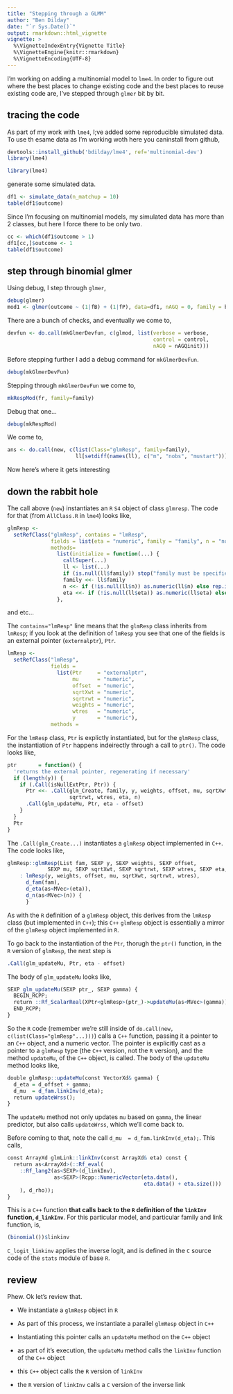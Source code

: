 ```yaml
---
title: "Stepping through a GLMM"
author: "Ben Dilday"
date: "`r Sys.Date()`"
output: rmarkdown::html_vignette
vignette: >
  %\VignetteIndexEntry{Vignette Title}
  %\VignetteEngine{knitr::rmarkdown}
  %\VignetteEncoding{UTF-8}
---
```


I'm working on adding a multinomial model to `lme4`. In order to figure out where the best places to change existing code and the best places to reuse existing code are, I've stepped through `glmer` bit by bit. 

## tracing the code

As part of my work with `lme4`, I;ve added some reproducible simulated data. To use th esame data as I'm working woth here you caninstall from github,

``` r
devtools::install_github('bdilday/lme4', ref='multinomial-dev')
library(lme4)
```

``` r
library(lme4)
```

generate some simulated data. 

``` r
df1 <- simulate_data(n_matchup = 10)
table(df1$outcome)
```

Since I'm focusing on multinomial models, my simulated data has more than 2 classes, but here I force there to be only two.

``` r
cc <- which(df1$outcome > 1)
df1[cc,]$outcome <- 1
table(df1$outcome)
```

## step through binomial glmer

Using debug, I step through `glmer`,

``` r
debug(glmer)
mod1 <- glmer(outcome ~ (1|fB) + (1|fP), data=df1, nAGQ = 0, family = binomial, control=lme4::glmerControl(optimizer = "nloptwrap"))
```

There are a bunch of checks, and eventually we come to,

``` r
devfun <- do.call(mkGlmerDevfun, c(glmod, list(verbose = verbose,
                                               control = control,
                                               nAGQ = nAGQinit)))
```

Before stepping further I add a debug command for `mkGlmerDevFun`. 

``` r
debug(mkGlmerDevFun)
```

Stepping through `mkGlmerDevFun` we come to,

``` r
mkRespMod(fr, family=family)
```

Debug that one...

``` r
debug(mkRespMod)
```

We come to,

``` r
ans <- do.call(new, c(list(Class="glmResp", family=family),
                      ll[setdiff(names(ll), c("m", "nobs", "mustart"))]))
```

Now here's where it gets interesting

## down the rabbit hole

The call above (`new`) instantiates an `R` `S4` object of class `glmresp`. The code for that (from `AllClass.R` in `lme4`) looks like,

``` r
glmResp <-
  setRefClass("glmResp", contains = "lmResp",
              fields = list(eta = "numeric", family = "family", n = "numeric"),
              methods=
                list(initialize = function(...) {
                  callSuper(...)
                  ll <- list(...)
                  if (is.null(ll$family)) stop("family must be specified")
                  family <<- ll$family
                  n <<- if (!is.null(ll$n)) as.numeric(ll$n) else rep.int(1,length(y))
                  eta <<- if (!is.null(ll$eta)) as.numeric(ll$eta) else numeric(length(y))
                },
```

and etc...

The `contains="lmResp"` line means that the `glmResp` class inherits from `lmResp`; if you look at the definition of `lmResp` you see that one of the fields is an external pointer (`externalptr`), `Ptr`.

``` r
lmResp <-
  setRefClass("lmResp",
              fields =
                list(Ptr     = "externalptr",
                     mu      = "numeric",
                     offset  = "numeric",
                     sqrtXwt = "numeric",
                     sqrtrwt = "numeric",
                     weights = "numeric",
                     wtres   = "numeric",
                     y       = "numeric"),
              methods =
```

For the `lmResp` class, `Ptr` is explictly instantiated, but for the `glmResp` class, the instantiation of `Ptr` happens indeirectly through a call to `ptr()`. The code looks like,

``` r
ptr       = function() {
  'returns the external pointer, regenerating if necessary'
  if (length(y)) {
    if (.Call(isNullExtPtr, Ptr)) {
      Ptr <<- .Call(glm_Create, family, y, weights, offset, mu, sqrtXwt,
                    sqrtrwt, wtres, eta, n)
      .Call(glm_updateMu, Ptr, eta - offset)
    }
  }
  Ptr
}
```

The `.Call(glm_Create...)` instantiates a `glmResp` object implemented in `C++`. The code looks like,

``` r
glmResp::glmResp(List fam, SEXP y, SEXP weights, SEXP offset,
		     SEXP mu, SEXP sqrtXwt, SEXP sqrtrwt, SEXP wtres, SEXP eta, SEXP n)
	: lmResp(y, weights, offset, mu, sqrtXwt, sqrtrwt, wtres),
	  d_fam(fam),
	  d_eta(as<MVec>(eta)),
	  d_n(as<MVec>(n)) {
	  }
```

As with the `R` definition of a `glmResp` object, this derives from the `lmResp` class (but implemented in `C++`); this `C++` `glmResp` object is essentially a mirror of the `glmResp` object implemented in `R`.

To go back to the instantiation of the `Ptr`, thorugh the `ptr()` function, in the `R` version of `glmResp`, the next step is

``` r
.Call(glm_updateMu, Ptr, eta - offset)
```

The body of `glm_updateMu` looks like,

``` r
SEXP glm_updateMu(SEXP ptr_, SEXP gamma) {
  BEGIN_RCPP;
  return ::Rf_ScalarReal(XPtr<glmResp>(ptr_)->updateMu(as<MVec>(gamma)));
  END_RCPP;
}
```

So the `R` code (remember we're still inside of `do.call(new, c(list(Class="glmResp"...)))`) calls a `C++` function, passing it a pointer to an `C++` object, and a numeric vector. The pointer is explicitly cast as a pointer to a `glmResp` type (the `C++` version, not the `R` version), and the method `updateMu`, of the `C++` object, is called. The body of the `updateMu` method looks like,

``` r
double glmResp::updateMu(const VectorXd& gamma) {
  d_eta = d_offset + gamma;
  d_mu  = d_fam.linkInv(d_eta);
  return updateWrss();
}
```

The `updateMu` method not only updates `mu` based on `gamma`, the linear predictor, but also calls `updateWrss`, which we'll come back to.

Before coming to that, note the call `d_mu  = d_fam.linkInv(d_eta);`. This calls, 

``` r
const ArrayXd glmLink::linkInv(const ArrayXd& eta) const {
  return as<ArrayXd>(::Rf_eval(
    ::Rf_lang2(as<SEXP>(d_linkInv),
               as<SEXP>(Rcpp::NumericVector(eta.data(),
                                            eta.data() + eta.size()))
    ), d_rho));
}
```

This is a `C++` function **that calls back to the `R` definition of the `linkInv` function, `d_linkInv`**. For this particular model, and particular family and link function, is,

``` r
(binomial())$linkinv 
```

`C_logit_linkinv` applies the inverse logit, and is defined in the `C` source code of the `stats` module of base `R`. 

## review

Phew. Ok let's review that.

* We instantiate a `glmResp` object in `R`

* As part of this process, we instantiate a parallel `glmResp` object in `C++`

* Instantiating this pointer calls an `updateMu` method on the `C++` object

* as part of it's execution, the `updateMu` method calls the `linkInv` function of the `C++` object

* this `C++` object calls the `R` version of `linkInv`

* the `R` version of `linkInv` calls a `C` version of the inverse link

